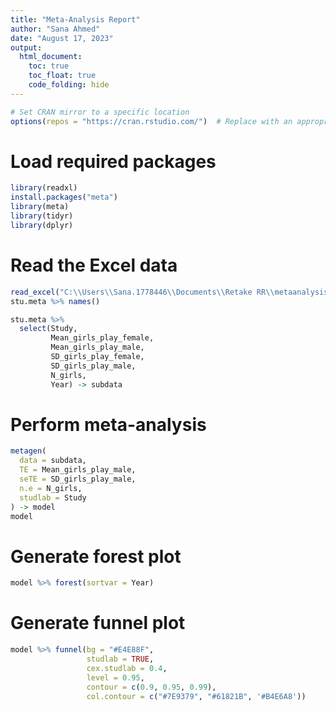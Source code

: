 ```yaml
---
title: "Meta-Analysis Report"
author: "Sana Ahmed"
date: "August 17, 2023"
output:
  html_document:
    toc: true
    toc_float: true
    code_folding: hide
---
```



```r
# Set CRAN mirror to a specific location
options(repos = "https://cran.rstudio.com/")  # Replace with an appropriate CRAN mirror URL
```

# Load required packages
```r
library(readxl)
install.packages("meta")
library(meta)
library(tidyr)
library(dplyr)
```

# Read the Excel data
```r
read_excel("C:\\Users\\Sana.1778446\\Documents\\Retake RR\\metaanalysis_data.xlsx") -> stu.meta
stu.meta %>% names()
```
```r
stu.meta %>% 
  select(Study,
         Mean_girls_play_female,
         Mean_girls_play_male,
         SD_girls_play_female,
         SD_girls_play_male,
         N_girls,
         Year) -> subdata
```

# Perform meta-analysis
```r
metagen( 
  data = subdata,
  TE = Mean_girls_play_male,
  seTE = SD_girls_play_male,
  n.e = N_girls,
  studlab = Study
) -> model
model
```

# Generate forest plot
```r
model %>% forest(sortvar = Year)
```

# Generate funnel plot
```r
model %>% funnel(bg = "#E4E88F",
                 studlab = TRUE,
                 cex.studlab = 0.4,
                 level = 0.95,
                 contour = c(0.9, 0.95, 0.99),
                 col.contour = c("#7E9379", "#61821B", '#B4E6A8'))
```